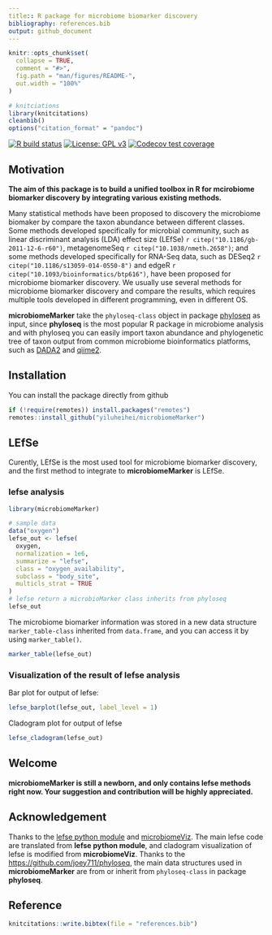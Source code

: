 ```yaml
---
title:: R package for microbiome biomarker discovery
bibliography: references.bib
output: github_document
---
```


<!-- README.md is generated from README.Rmd. Please edit that file -->

```r
knitr::opts_chunk$set(
  collapse = TRUE,
  comment = "#>",
  fig.path = "man/figures/README-",
  out.width = "100%"
)

# knitciations
library(knitcitations)
cleanbib()
options("citation_format" = "pandoc")
```

<!-- badges: start -->
[![R build status](https://github.com/yiluheihei/microbiomeMarker/workflows/R-CMD-check/badge.svg)](https://github.com/yiluheihei/microbiomeMarker/actions)
[![License: GPL v3](https://img.shields.io/badge/License-GPLv3-blue.svg)](https://github.com/yiluheihei/microbiomeMarker/blob/master/LICENSE.md)
[![Codecov test coverage](https://codecov.io/gh/yiluheihei/microbiomeMarker/branch/master/graph/badge.svg)](https://codecov.io/gh/yiluheihei/microbiomeMarker?branch=master)
<!-- badges: end -->

## Motivation

**The aim of this package is to build a unified toolbox in R for mcirobiome 
biomarker discovery by integrating various existing methods.**

Many statistical methods have been proposed to discovery the microbiome biomaker
by compare the taxon abundance between different classes. Some methods developed 
specifically for microbial community, such as  linear discriminant analysis 
(LDA) effect size (LEfSe) `r citep("10.1186/gb-2011-12-6-r60")`, metagenomeSeq 
`r citep("10.1038/nmeth.2658")`; and some methods developed specifically for 
RNA-Seq data, such as DESeq2 `r citep("10.1186/s13059-014-0550-8")` and 
edgeR `r citep("10.1093/bioinformatics/btp616")`, have been proposed for 
microbiome biomarker discovery. We usually use several methods for microbiome 
biomarker discovery and compare the results, which requires multiple tools 
developed in different programming, even in different OS.

**microbiomeMarker** take the `phyloseq-class` object in package 
[phyloseq](https://github.com/joey711/phyloseq) as input, since **phyloseq** is 
the most popular R package in microbiome analysis and with phyloseq 
you can easily import taxon abundance and phylogenetic tree of taxon output from 
common microbiome bioinformatics platforms, such as 
[DADA2](https://benjjneb.github.io/dada2/) and [qiime2](https://qiime2.org/).

## Installation

You can install the package directly from github

```r
if (!require(remotes)) install.packages("remotes")
remotes::install_github("yiluheihei/microbiomeMarker")
```

## LEfSe

Curently, LEfSe is the most used tool for microbiome biomarker discovery, and 
the first method to integrate to **microbiomeMarker** is LEfSe.

### lefse analysis

```r
library(microbiomeMarker)

# sample data
data("oxygen")
lefse_out <- lefse(
  oxygen, 
  normalization = 1e6, 
  summarize = "lefse", 
  class = "oxygen_availability", 
  subclass = "body_site", 
  multicls_strat = TRUE
)
# lefse return a microbioMarker class inherits from phyloseq
lefse_out
```

The microbiome biomarker information was stored in a new data structure 
`marker_table-class` inherited from `data.frame`, and you can access it by 
using `marker_table()`.

```r
marker_table(lefse_out)
```

### Visualization of the result of lefse analysis

Bar plot for output of lefse:

```r
lefse_barplot(lefse_out, label_level = 1)
```

Cladogram plot for output of lefse

```r
lefse_cladogram(lefse_out)
```

## Welcome

**microbiomeMarker is still a newborn, and only contains lefse methods right now. 
Your suggestion and contribution will be highly appreciated.**

## Acknowledgement

Thanks to the 
[lefse python module](https://bitbucket.org/biobakery/biobakery/wiki/lefse) and
[microbiomeViz](https://github.com/lch14forever/microbiomeViz). The main lefse
code are translated from **lefse python module**, and cladogram visualization of 
lefse is modified from **microbiomeViz**. Thanks to the 
[https://github.com/joey711/phyloseq](https://github.com/joey711/phyloseq), 
the main data structures used in **microbiomeMarker** are from or inherit from 
`phyloseq-class` in package **phyloseq**.

## Reference

```r
knitcitations::write.bibtex(file = "references.bib")
```



